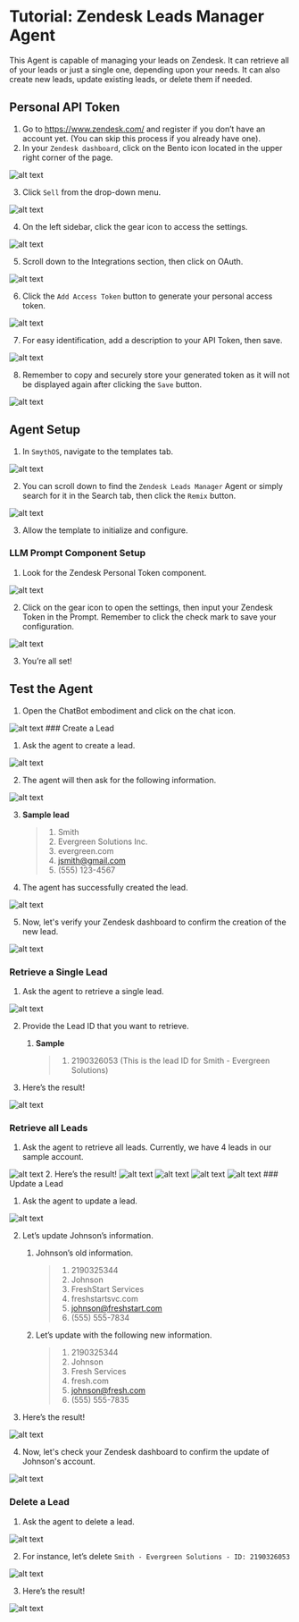 
# Tutorial: Zendesk Leads Manager Agent

This Agent is capable of  managing your leads on Zendesk. It can retrieve all of your leads or just a single one, depending upon your needs. It can also create new leads, update existing leads, or delete them if needed.

<YouTube videoId="mMICXkuX4" title="SmythOS - Zendesk Leads Manager Agent" />

## Personal API Token

1. Go to https://www.zendesk.com/ and register if you don’t have an account yet. (You can skip this process if you already have one).
2. In your `Zendesk dashboard`, click on the Bento icon located in the upper right corner of the page.

 <Image src="/img/zendesk_leads_manager_agent/Image 1.png" alt="alt text" /> 

3. Click `Sell` from the drop-down menu.

 <Image src="/img/zendesk_leads_manager_agent/Image 2.png" alt="alt text" /> 

4. On the left sidebar, click the gear icon to access the settings.

 <Image src="/img/zendesk_leads_manager_agent/Image 3.png" alt="alt text" /> 

5. Scroll down to the Integrations section, then click on OAuth.

 <Image src="/img/zendesk_leads_manager_agent/Image 4.png" alt="alt text" /> 

6. Click the `Add Access Token` button to generate your personal access token.

 <Image src="/img/zendesk_leads_manager_agent/Image 5.png" alt="alt text" /> 

7. For easy identification, add a description to your API Token, then save.

 <Image src="/img/zendesk_leads_manager_agent/Image 6.png" alt="alt text" /> 

8. Remember to copy and securely store your generated token as it will not be displayed again after clicking the `Save` button.

 <Image src="/img/zendesk_leads_manager_agent/Image 7.png" alt="alt text" /> 

## Agent Setup

1. In `SmythOS`, navigate to the templates tab.

 <Image src="/img/zendesk_leads_manager_agent/Image 8.png" alt="alt text" /> 

2. You can scroll down to find the `Zendesk Leads Manager` Agent or simply search for it in the Search tab, then click the `Remix` button.

 <Image src="/img/zendesk_leads_manager_agent/Image 9.png" alt="alt text" /> 

3. Allow the template to initialize and configure. 

### LLM Prompt Component Setup

1. Look for the Zendesk Personal Token component.

 <Image src="/img/zendesk_leads_manager_agent/Image 10.png" alt="alt text" /> 

2. Click on the gear icon to open the settings, then input your Zendesk Token in the Prompt. Remember to click the check mark to save your configuration.

 <Image src="/img/zendesk_leads_manager_agent/Image 11.png" alt="alt text" /> 

3. You’re all set!

## Test the Agent

1. Open the ChatBot embodiment and click on the chat icon.

 <Image src="/img/zendesk_leads_manager_agent/Image 12.png" alt="alt text" /> 
### Create a Lead

1. Ask the agent to create a lead.

 <Image src="/img/zendesk_leads_manager_agent/Image 13.png" alt="alt text" /> 

2. The agent will then ask for the following information.

 <Image src="/img/zendesk_leads_manager_agent/Image 14.png" alt="alt text" /> 

3. **Sample lead**
   >1. Smith
   >2. Evergreen Solutions Inc.
   >3. evergreen.com
   >4. jsmith@gmail.com
   >5. (555) 123-4567

4. The agent has successfully created the lead.

 <Image src="/img/zendesk_leads_manager_agent/Image 15.png" alt="alt text" /> 

5. Now, let's verify your Zendesk dashboard to confirm the creation of the new lead.

 <Image src="/img/zendesk_leads_manager_agent/Image 16.png" alt="alt text" /> 

### Retrieve a Single Lead

1. Ask the agent to retrieve a single lead.

 <Image src="/img/zendesk_leads_manager_agent/Image 17.png" alt="alt text" /> 

2. Provide the Lead ID that you want to retrieve.
   1. **Sample**
      >1. 2190326053 (This is the lead ID for Smith - Evergreen Solutions)

3. Here’s the result!

 <Image src="/img/zendesk_leads_manager_agent/Image 18.png" alt="alt text" /> 

### Retrieve all Leads

1. Ask the agent to retrieve all leads. Currently, we have 4 leads in our sample account.

 <Image src="/img/zendesk_leads_manager_agent/Image 19.png" alt="alt text" /> 
2. Here’s the result!

 <Image src="/img/zendesk_leads_manager_agent/Image 20.png" alt="alt text" /> 

 <Image src="/img/zendesk_leads_manager_agent/Image 21.png" alt="alt text" />

 <Image src="/img/zendesk_leads_manager_agent/Image 22.png" alt="alt text" /> 

 <Image src="/img/zendesk_leads_manager_agent/Image 23.png" alt="alt text" /> 
### Update a Lead

1. Ask the agent to update a lead.

 <Image src="/img/zendesk_leads_manager_agent/Image 24.png" alt="alt text" /> 

2. Let’s update Johnson’s information.
   1. Johnson’s old information.
      >1. 2190325344
      >2. Johnson
      >3. FreshStart Services
      >4. freshstartsvc.com
      >5. johnson@freshstart.com
      >6. (555) 555-7834
   2. Let’s update with the following new information.
      >1. 2190325344
      >2. Johnson
      >3. Fresh Services
      >4. fresh.com
      >5. johnson@fresh.com
      >6. (555) 555-7835

3. Here’s the result!

 <Image src="/img/zendesk_leads_manager_agent/Image 25.png" alt="alt text" /> 
 
4. Now, let's check your Zendesk dashboard to confirm the update of Johnson's account.

 <Image src="/img/zendesk_leads_manager_agent/Image 26.png" alt="alt text" /> 

### Delete a Lead

1. Ask the agent to delete a lead.

 <Image src="/img/zendesk_leads_manager_agent/Image 27.png" alt="alt text" /> 

2. For instance, let’s delete `Smith - Evergreen Solutions - ID: 2190326053`

 <Image src="/img/zendesk_leads_manager_agent/Image 28.png" alt="alt text" /> 

3. Here’s the result!

 <Image src="/img/zendesk_leads_manager_agent/Image 29.png" alt="alt text" /> 